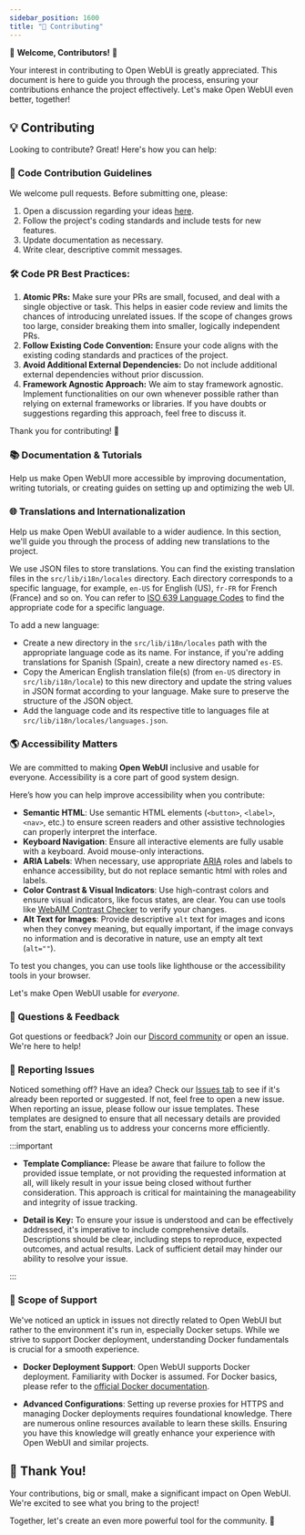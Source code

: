 ```yaml
---
sidebar_position: 1600
title: "🤝 Contributing"
---
```



<TopBanners />

🚀 **Welcome, Contributors!** 🚀

Your interest in contributing to Open WebUI is greatly appreciated. This document is here to guide you through the process, ensuring your contributions enhance the project effectively. Let's make Open WebUI even better, together!

## 💡 Contributing

Looking to contribute? Great! Here's how you can help:

### 🌟 Code Contribution Guidelines

We welcome pull requests. Before submitting one, please:

1. Open a discussion regarding your ideas [here](https://github.com/open-webui/open-webui/discussions/new/choose).
2. Follow the project's coding standards and include tests for new features.
3. Update documentation as necessary.
4. Write clear, descriptive commit messages.

### 🛠 Code PR Best Practices:

1. **Atomic PRs:** Make sure your PRs are small, focused, and deal with a single objective or task. This helps in easier code review and limits the chances of introducing unrelated issues. If the scope of changes grows too large, consider breaking them into smaller, logically independent PRs.
2. **Follow Existing Code Convention:** Ensure your code aligns with the existing coding standards and practices of the project.
3. **Avoid Additional External Dependencies:** Do not include additional external dependencies without prior discussion.
4. **Framework Agnostic Approach:** We aim to stay framework agnostic. Implement functionalities on our own whenever possible rather than relying on external frameworks or libraries. If you have doubts or suggestions regarding this approach, feel free to discuss it.

Thank you for contributing! 🚀

### 📚 Documentation & Tutorials

Help us make Open WebUI more accessible by improving documentation, writing tutorials, or creating guides on setting up and optimizing the web UI.

### 🌐 Translations and Internationalization

Help us make Open WebUI available to a wider audience. In this section, we'll guide you through the process of adding new translations to the project.

We use JSON files to store translations. You can find the existing translation files in the `src/lib/i18n/locales` directory. Each directory corresponds to a specific language, for example, `en-US` for English (US), `fr-FR` for French (France) and so on. You can refer to [ISO 639 Language Codes](http://www.lingoes.net/en/translator/langcode.htm) to find the appropriate code for a specific language.

To add a new language:

- Create a new directory in the `src/lib/i18n/locales` path with the appropriate language code as its name. For instance, if you're adding translations for Spanish (Spain), create a new directory named `es-ES`.
- Copy the American English translation file(s) (from `en-US` directory in `src/lib/i18n/locale`) to this new directory and update the string values in JSON format according to your language. Make sure to preserve the structure of the JSON object.
- Add the language code and its respective title to languages file at `src/lib/i18n/locales/languages.json`.

### 🌎 Accessibility Matters

We are committed to making **Open WebUI** inclusive and usable for everyone. Accessibility is a core part of good system design.

Here’s how you can help improve accessibility when you contribute:

- **Semantic HTML**: Use semantic HTML elements (`<button>`, `<label>`, `<nav>`, etc.) to ensure screen readers and other assistive technologies can properly interpret the interface.
- **Keyboard Navigation**: Ensure all interactive elements are fully usable with a keyboard. Avoid mouse-only interactions.
- **ARIA Labels**: When necessary, use appropriate [ARIA](https://developer.mozilla.org/en-US/docs/Web/Accessibility/ARIA) roles and labels to enhance accessibility, but do not replace semantic html with roles and labels.
- **Color Contrast & Visual Indicators**: Use high-contrast colors and ensure visual indicators, like focus states, are clear. You can use tools like [WebAIM Contrast Checker](https://webaim.org/resources/contrastchecker/) to verify your changes.
- **Alt Text for Images**: Provide descriptive `alt` text for images and icons when they convey meaning, but equally important, if the image convays no information and is decorative in nature, use an empty alt text (`alt=""`).

To test you changes, you can use tools like lighthouse or the accessibility tools in your browser. 

Let's make Open WebUI usable for *everyone*.

### 🤔 Questions & Feedback

Got questions or feedback? Join our [Discord community](https://discord.gg/5rJgQTnV4s) or open an issue. We're here to help!

### 🚨 Reporting Issues

Noticed something off? Have an idea? Check our [Issues tab](https://github.com/open-webui/open-webui/issues) to see if it's already been reported or suggested. If not, feel free to open a new issue. When reporting an issue, please follow our issue templates. These templates are designed to ensure that all necessary details are provided from the start, enabling us to address your concerns more efficiently.

:::important

- **Template Compliance:** Please be aware that failure to follow the provided issue template, or not providing the requested information at all, will likely result in your issue being closed without further consideration. This approach is critical for maintaining the manageability and integrity of issue tracking.

- **Detail is Key:** To ensure your issue is understood and can be effectively addressed, it's imperative to include comprehensive details. Descriptions should be clear, including steps to reproduce, expected outcomes, and actual results. Lack of sufficient detail may hinder our ability to resolve your issue.

:::

### 🧭 Scope of Support

We've noticed an uptick in issues not directly related to Open WebUI but rather to the environment it's run in, especially Docker setups. While we strive to support Docker deployment, understanding Docker fundamentals is crucial for a smooth experience.

- **Docker Deployment Support**: Open WebUI supports Docker deployment. Familiarity with Docker is assumed. For Docker basics, please refer to the [official Docker documentation](https://docs.docker.com/get-started/overview/).

- **Advanced Configurations**: Setting up reverse proxies for HTTPS and managing Docker deployments requires foundational knowledge. There are numerous online resources available to learn these skills. Ensuring you have this knowledge will greatly enhance your experience with Open WebUI and similar projects.

## 🙏 Thank You!

Your contributions, big or small, make a significant impact on Open WebUI. We're excited to see what you bring to the project!

Together, let's create an even more powerful tool for the community. 🌟
